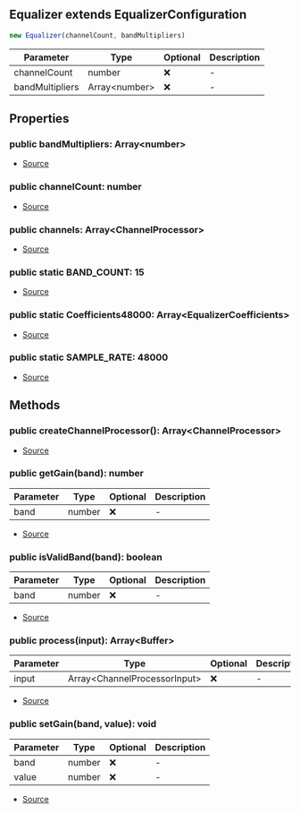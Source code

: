 ## Equalizer extends EqualizerConfiguration

```typescript
new Equalizer(channelCount, bandMultipliers)
```
| Parameter | Type | Optional | Description |
| ----------- | ----------- | ----------- | ----------- |
| channelCount | number | ❌ | - |
| bandMultipliers | Array\<number> | ❌ | - |

## Properties
### public  bandMultipliers: Array\<number>
- [Source](https://github.com/Androz2091/discord-player/blob/1a12f69/packages/equalizer/src/equalizer/EqualizerConfiguration.ts#L2)
### public  channelCount: number
- [Source](https://github.com/Androz2091/discord-player/blob/1a12f69/packages/equalizer/src/equalizer/Equalizer.ts#L34)
### public  channels: Array\<ChannelProcessor>
- [Source](https://github.com/Androz2091/discord-player/blob/1a12f69/packages/equalizer/src/equalizer/Equalizer.ts#L33)
### public static BAND_COUNT: 15
- [Source](https://github.com/Androz2091/discord-player/blob/1a12f69/packages/equalizer/src/equalizer/Equalizer.ts#L14)
### public static Coefficients48000: Array\<EqualizerCoefficients>
- [Source](https://github.com/Androz2091/discord-player/blob/1a12f69/packages/equalizer/src/equalizer/Equalizer.ts#L16)
### public static SAMPLE_RATE: 48000
- [Source](https://github.com/Androz2091/discord-player/blob/1a12f69/packages/equalizer/src/equalizer/Equalizer.ts#L15)
## Methods
### public  createChannelProcessor(): Array\<ChannelProcessor>
- [Source](https://github.com/Androz2091/discord-player/blob/1a12f69/packages/equalizer/src/equalizer/Equalizer.ts#L42)
### public  getGain(band): number
| Parameter | Type | Optional | Description |
| ----------- | ----------- | ----------- | ----------- |
| band | number | ❌ | - |


- [Source](https://github.com/Androz2091/discord-player/blob/1a12f69/packages/equalizer/src/equalizer/EqualizerConfiguration.ts#L10)
### public  isValidBand(band): boolean
| Parameter | Type | Optional | Description |
| ----------- | ----------- | ----------- | ----------- |
| band | number | ❌ | - |


- [Source](https://github.com/Androz2091/discord-player/blob/1a12f69/packages/equalizer/src/equalizer/EqualizerConfiguration.ts#L18)
### public  process(input): Array\<Buffer>
| Parameter | Type | Optional | Description |
| ----------- | ----------- | ----------- | ----------- |
| input | Array\<ChannelProcessorInput> | ❌ | - |


- [Source](https://github.com/Androz2091/discord-player/blob/1a12f69/packages/equalizer/src/equalizer/Equalizer.ts#L48)
### public  setGain(band, value): void
| Parameter | Type | Optional | Description |
| ----------- | ----------- | ----------- | ----------- |
| band | number | ❌ | - |
| value | number | ❌ | - |


- [Source](https://github.com/Androz2091/discord-player/blob/1a12f69/packages/equalizer/src/equalizer/EqualizerConfiguration.ts#L4)